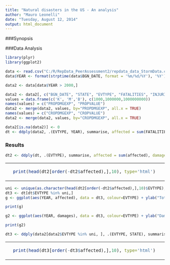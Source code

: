 ```yaml
---
title: "Natural disasters in the US - An analysis"
author: "Mauro Leonelli"
date: "Tuesday, August 12, 2014"
output: html_document
---
```


###Synopsis

###Data Analysis
```r
library(plyr)
library(ggplot2)
```
```r
data <- read.csv("C:/R/RepData_PeerAssessment2/repdata_data_StormData.csv.bz2", nrows=1000000)
data$YEAR <- format(strptime(data$BGN_DATE, format = '%m/%d/%Y'), '%Y')
```
```r
data2 <- data[data$YEAR > 2000,]
```

```r
data2 <- data2[, c("BGN_DATE", "STATE", "EVTYPE", "FATALITIES", "INJURIES", "PROPDMG", "PROPDMGEXP", "CROPDMG", "CROPDMGEXP", "YEAR")]
values = data.frame(c('K', 'M','B'), c(1000,1000000,1000000000))
names(values) = c("PROPDMGEXP", "PROPVALUE")
data2 <- merge(data2, values, by="PROPDMGEXP", all.x = TRUE)
names(values) = c("CROPDMGEXP", "CROPVALUE")
data2 <- merge(data2, values, by="CROPDMGEXP", all.x = TRUE)
```

```r
data2[is.na(data2)] <- 0
dt <- ddply(data2, .(EVTYPE, YEAR), summarise, affected = sum(FATALITIES + INJURIES), damages = sum((((CROPDMG*CROPVALUE) + (PROPDMG*PROPVALUE))/1000000000)))
```
### Results
```r
dt2 <- ddply(dt, .(EVTYPE), summarise, affected = sum(affected), damages = sum(damages))
```
<table>
<tr>
<td>
```r
  print(head(dt2[order(-dt2$affected),],10), type='html')
```
</td>
<td>
```r
  print(head(dt2[order(-dt2$damages),],10), type='html')
```
</td>
</tr>
</table>

```r
uni <- unique(as.character(head(dt2[order(-dt2$affected),],10)$EVTYPE), as.character(head(dt2[order(-dt2$damages),],10)$EVTYPE))
dt3 <- dt[dt$EVTYPE %in% uni,]
g <- ggplot(aes(YEAR, affected), data = dt3, colour=EVTYPE) + ylab("Total fatalities") + geom_point(aes(group=EVTYPE, color = EVTYPE)) + geom_line(aes(group=EVTYPE, color = EVTYPE))

print(g)
```
```r
g2 <- ggplot(aes(YEAR, damages), data = dt3, colour=EVTYPE) + ylab("Damages (in M$)")+ geom_point(aes(group=EVTYPE, color = EVTYPE)) + geom_line(aes(group=EVTYPE, color = EVTYPE))

print(g2)
```

```r
dt3 <- ddply(data2[data2$EVTYPE %in% uni, ], .(EVTYPE, STATE), summarise, affected = sum(FATALITIES + INJURIES), damages = sum((((CROPDMG*CROPVALUE) + (PROPDMG*PROPVALUE))/1000000000)))
```
<table>
<tr>
<td>
```r
  print(head(dt3[order(-dt3$affected),],10), type='html')
```
</td>
<td>
```r
  print(head(dt3[order(-dt3$damages),],10), type='html')
```
</td>
</tr>
</table>

